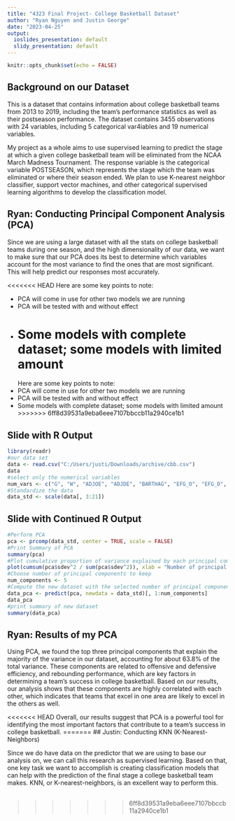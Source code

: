 ```yaml
---
title: "4323 Final Project- College Basketball Dataset"
author: "Ryan Nguyen and Justin George"
date: "2023-04-25"
output:
  ioslides_presentation: default
  slidy_presentation: default
---
```


```r
knitr::opts_chunk$set(echo = FALSE)
```

## Background on our Dataset

This is a dataset that contains information about college basketball teams from 2013 to 2019, including the team's performance statistics as well as their postseason performance. The dataset contains 3455 observations with 24 variables, including 5 categorical var4iables and 19 numerical variables. 

My project as a whole aims to use supervised learning to predict the stage at which a given college basketball team will be eliminated from the NCAA March Madness Tournament. The response variable is the categorical variable POSTSEASON, which represents the stage which the team was eliminated or where their season ended. We plan to use K-nearest neighbor classifier, support vector machines, and other categorical supervised learning algorithms to develop the classification model.



## Ryan: Conducting Principal Component Analysis (PCA)

Since we are using a large dataset with all the stats on college basketball teams during one season, and the high dimensionality of our data, we want to make sure that our PCA does its best to determine which variables account for the most variance to find the ones that are most significant. This will help predict our responses most accurately.

<<<<<<< HEAD
Here are some key points to note:\

- PCA will come in use for other two models we are running\
- PCA will be tested with and without effect\
- Some models with complete dataset; some models with limited amount\
=======
Here are some key points to note: \
- PCA will come in use for other two models we are running \
- PCA will be tested with and without effect \
- Some models with complete dataset; some models with limited amount
>>>>>>> 6ff8d39531a9eba6eee7107bbccb11a2940ce1b1

## Slide with R Output

```r
library(readr)
#our data set
data <- read.csv("C:/Users/justi/Downloads/archive/cbb.csv")
data
#select only the numerical variables
num_vars <- c("G", "W", "ADJOE", "ADJDE", "BARTHAG", "EFG_O", "EFG_D", "TOR", "TORD", "ORB", "DRB", "FTR", "FTRD", "2P_O", "2P_D", "3P_O", "3P_D", "ADJ_T", "WAB")
#Standardize the data
data_std <- scale(data[, 3:21])
```

## Slide with Continued R Output

```r
#Perform PCA
pca <- prcomp(data_std, center = TRUE, scale = FALSE)
#Print Summary of PCA
summary(pca)
#Plot cumulative proportion of variance explained by each principal component
plot(cumsum(pca$sdev^2 / sum(pca$sdev^2)), xlab = "Number of principal components", ylab = "Cumulative proportion of variance explained")
#Choose number of principal components to keep
num_components <- 5
#Compute the new dataset with the selected number of principal components
data_pca <- predict(pca, newdata = data_std)[, 1:num_components]
data_pca
#print summary of new dataset
summary(data_pca)
```
## Ryan: Results of my PCA
Using PCA, we found the top three principal components that explain the majority of the variance in our dataset, accounting for about 63.8% of the total variance. These components are related to offensive and defensive efficiency, and rebounding performance, which are key factors in determining a team's success in college basketball. Based on our results, our analysis shows that these components are highly correlated with each other, which indicates that teams that excel in one area are likely to excel in the others as well. 

<<<<<<< HEAD
Overall, our results suggest that PCA is a powerful tool for identifying the most important factors that contribute to a team's success in college  basketball.
=======
## Justin: Conducting KNN (K-Nearest-Neighbors)

Since we do have data on the predictor that we are using to base our analysis on, we can call this research as supervised learning. Based on that, one key task we want to accomplish is creating classification models that can help with the prediction of the final stage a college basketball team makes. KNN, or K-nearest-neighbors, is an excellent way to perform this. 

## 
>>>>>>> 6ff8d39531a9eba6eee7107bbccb11a2940ce1b1
